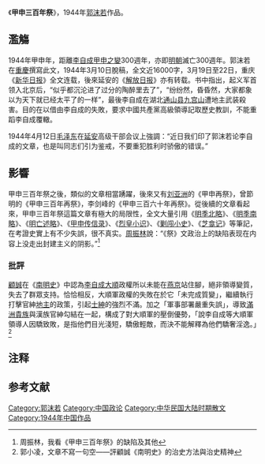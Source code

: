 《'''甲申三百年祭'''》，1944年[[郭沫若|郭沫若]]作品。

==濫觴==
1944年甲申年，距離[[李自成|李自成]][[甲申之變|甲申之變]]300週年，亦即[[明朝|明朝]]滅亡300週年。郭沫若在[[重慶|重慶]]撰寫此文，1944年3月10日脫稿，全文近16000字，3月19日至22日，重庆《[[新华日报|新华日报]]》全文连载，後來延安的《[[解放日报|解放日报]]》亦有转载。书中指出，起义军首领入北京后，“似乎都沉沦进了过分的陶醉里去了”，“纷纷然，昏昏然，大家都象以为天下就已经太平了的一样”，最後李自成在湖北[[通山县|通山县]]{{noteTag|1=关于[[李自成|李自成]]死于湖北九宫山的史学观点，当代又细分为湖北[[通城县|通城县]]九宫山、湖北[[通山县|通山县]]九宫山两类。郭沫若在1944年撰写本文时，认同通城县九宫山说法。1950年代后改为支持通山县九宫山说。}}[[九宫山|九宫山]]遭地主武装殺害。目的在以借由李自成的失敗，要求中國共產黨高級領導記取歷史教訓，不能重蹈李自成覆轍。

1944年4月12日[[毛泽东|毛泽东]]在[[延安|延安]]高级干部会议上強調：“近日我们印了郭沫若论李自成的文章，也是叫同志们引为鉴戒，不要重犯胜利时骄傲的错误。”

==影響==
甲申三百年祭之後，類似的文章相當踴躍，後來又有[[刘亚洲|刘亚洲]]的《甲申再祭》，曾節明的《甲申三百年再祭》，李剑峰的《甲申三百六十年再祭》。從後續的文章看起來，甲申三百年祭這篇文章有極大的局限性，全文大量引用《[[明季北略|明季北略]]》、《[[明季南略|明季南略]]》、《[[明亡述略|明亡述略]]》、《[[甲申传信录|甲申传信录]]》、《[[烈皇小识|烈皇小识]]》、《[[剿闯小史|剿闯小史]]》、《[[芝龛记|芝龛记]]》等筆記，在考證史實上有不少失誤，很不真实。[[周振林|周振林]]說：“《祭》文政治上的缺陷表现在内容上没走出封建主义的阴影。”<ref>周振林，我看《甲申三百年祭》的缺陷及其他</ref>
===批評===
[[顧誠|顧誠]]在《[[南明史_(顾诚)|南明史]]》中認為[[李自成|李自成]][[大順_(政權)|大順]]政權所以未能在[[燕京|燕京]]站住腳，絕非領導變質，失去了群眾支持。恰恰相反，大順軍政權的失敗在於它「未完成質變」，繼續執行打擊官紳[[地主|地主]]的政策，引起[[士紳|士紳]]的強烈不滿。加之「軍事部署嚴重失誤」，導致[[滿洲|滿洲]][[貴族|貴族]]與漢族官紳勾結在一起，構成了對大順軍的壓倒優勢，「說李自成等大順軍領導人因驕致敗，是指他們目光淺短，驕傲輕敵，而決不能解釋為他們驕奢淫逸。」<ref>郭小凌，文章不寫一句空——評顧誠《南明史》的治史方法與治史精神</ref>

== 注释 ==
{{NoteFoot}}

== 参考文献 ==
{{Reflist}}

[[Category:郭沫若|Category:郭沫若]]
[[Category:中国政论|Category:中国政论]]
[[Category:中华民国大陆时期散文|Category:中华民国大陆时期散文]]
[[Category:1944年中国作品|Category:1944年中国作品]]